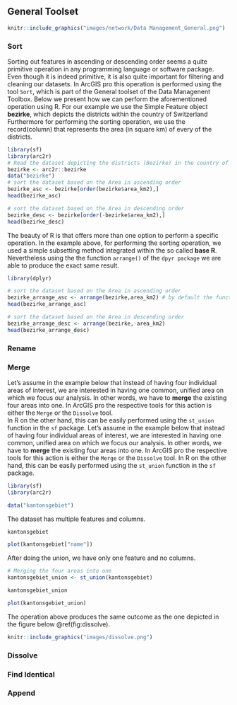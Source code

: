
## General Toolset

```r
knitr::include_graphics("images/network/Data Management_General.png")
```


### Sort

Sorting out features in ascending or descending order seems a quite primitive operation in any programming language or software package. Even though it is indeed primitive, it is also quite important for filtering and cleaning our datasets. In ArcGIS pro this operation is performed using the tool `Sort`, which is part of the General toolset of the Data Managenent Toolbox. Below we present how we can perform the aforementioned operation using R. For our example we use the Simple Feature object **bezirke**, which depicts the districts within the country of Switzerland Furthermore for performing the sorting operation, we use the record(column) that represents the area (in square km) of every of the districts. 

```r
library(sf)
library(arc2r)
# Read the dataset depicting the districts (Bezirke) in the country of Switzerland
bezirke <- arc2r::bezirke 
data("bezirke")
# sort the dataset based on the Area in ascending order
bezirke_asc <- bezirke[order(bezirke$area_km2),]
head(bezirke_asc)

# sort the dataset based on the Area in descending order
bezirke_desc <- bezirke[order(-bezirke$area_km2),] 
head(bezirke_desc)

```

The beauty of R is that offers more than one option to perform a specific operation. In the example above, for performing the sorting operation, we used a simple subsetting method integrated within the so called **base R**. Nevertheless using the the function `arrange()` of the `dpyr package` we are able to produce the exact same result.  

```r
library(dplyr)

# sort the dataset based on the Area in ascending order
bezirke_arrange_asc <- arrange(bezirke,area_km2) # by default the function sorts in ascendind order
head(bezirke_arrange_asc)

# sort the dataset based on the Area in descending order
bezirke_arrange_desc <- arrange(bezirke,-area_km2)
head(bezirke_arrange_desc)
```



### Rename



### Merge

Let's assume in the example below that instead of having four individual areas of interest, we are interested in having one common, unified area on which we focus our analysis. In other words, we have to __merge__ the existing four areas into one. In ArcGIS pro the respective tools for this action is either the `Merge` or the `Dissolve` tool.  
<!--
/ todo: do merge and union in arcgis really do the same?
/  assignees: KimboGilda
-->
In R on the other hand, this can be easily performed using the `st_union` function in the `sf` package. 
Let's assume in the example below that instead of having four individual areas of interest, we are interested in having one common, unified area on which we focus our analysis. In other words, we have to __merge__ the existing four areas into one. In ArcGIS pro the respective tools for this action is either the `Merge` or the `Dissolve` tool. In R on the other hand, this can be easily performed using the `st_union` function in the `sf` package. 

```r
library(sf)
library(arc2r)

data("kantonsgebiet")
```

The dataset has multiple features and columns.

```r
kantonsgebiet
```


```r
plot(kantonsgebiet["name"])
```

After doing the union, we have  only one feature and no columns.

<!--
/ todo: The wording here is very sparse.. adjust this
/  assignees: ratnanil
-->


```r
# Merging the four areas into one
kantonsgebiet_union <- st_union(kantonsgebiet)

kantonsgebiet_union
```


```r
plot(kantonsgebiet_union)
```



The operation above produces the same outcome as the one depicted in the figure below \@ref(fig:dissolve).

```r
knitr::include_graphics("images/dissolve.png")
```



### Dissolve



### Find Identical



### Append




